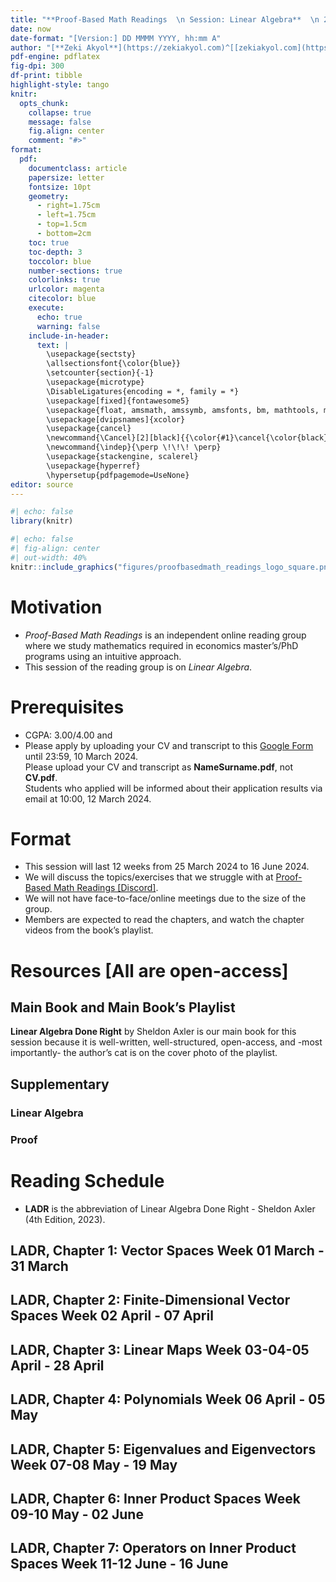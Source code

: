 ```yaml
---
title: "**Proof-Based Math Readings  \n Session: Linear Algebra**  \n 2024 Spring"
date: now
date-format: "[Version:] DD MMMM YYYY, hh:mm A"
author: "[**Zeki Akyol**](https://zekiakyol.com)^[[zekiakyol.com](https://zekiakyol.com)]  \n Department of Economics  \n Istanbul Technical University  \n [Click here for the most recent versions of the syllabuses](https://github.com/zekiakyol/proof-based-math-readings)"
pdf-engine: pdflatex
fig-dpi: 300
df-print: tibble
highlight-style: tango
knitr:
  opts_chunk: 
    collapse: true
    message: false
    fig.align: center
    comment: "#>"
format:
  pdf: 
    documentclass: article
    papersize: letter
    fontsize: 10pt
    geometry: 
      - right=1.75cm
      - left=1.75cm
      - top=1.5cm
      - bottom=2cm
    toc: true
    toc-depth: 3
    toccolor: blue
    number-sections: true
    colorlinks: true
    urlcolor: magenta
    citecolor: blue
    execute:
      echo: true
      warning: false
    include-in-header: 
      text: |
        \usepackage{sectsty}
        \allsectionsfont{\color{blue}}
        \setcounter{section}{-1}
        \usepackage{microtype}
        \DisableLigatures{encoding = *, family = *}
        \usepackage[fixed]{fontawesome5}
        \usepackage{float, amsmath, amssymb, amsfonts, bm, mathtools, mathastext}
        \usepackage[dvipsnames]{xcolor} 
        \usepackage{cancel}
        \newcommand{\Cancel}[2][black]{{\color{#1}\cancel{\color{black}#2}}}
        \newcommand{\indep}{\perp \!\!\! \perp}
        \usepackage{stackengine, scalerel}
        \usepackage{hyperref}
        \hypersetup{pdfpagemode=UseNone}
editor: source
---
```


```r
#| echo: false
library(knitr)
```

```r
#| echo: false
#| fig-align: center
#| out-width: 40%
knitr::include_graphics("figures/proofbasedmath_readings_logo_square.png")
```

\newpage

# Motivation 

  - *Proof-Based Math Readings* is an independent online reading group where we study mathematics required in economics master's/PhD programs using an intuitive approach.
  - This session of the reading group is on *Linear Algebra*.

# Prerequisites

  - CGPA: 3.00/4.00 and \href{https://www.youtube.com/playlist?list=PLE7DDD91010BC51F8}{\faYoutube Linear Algebra - Gilbert Strang (2005)}
  - Please apply by uploading your CV and transcript to this [\faLink Google Form](https://docs.google.com/forms/d/e/1FAIpQLSf2cwRPXWqVCckj8O1YOTDVseADO7s1afsAbc9tePf-kQnHQQ/viewform) until 23:59, 10 March 2024.  
    Please upload your CV and transcript as **NameSurname.pdf**, not **CV.pdf**.  
    Students who applied will be informed about their application results via email at 10:00, 12 March 2024.

# Format

  - This session will last 12 weeks from 25 March 2024 to 16 June 2024.
  - We will discuss the topics/exercises that we struggle with at [\faDiscord Proof-Based Math Readings \[Discord\]](https://discord.com).
  - We will not have face-to-face/online meetings due to the size of the group.
  - Members are expected to read the chapters, and watch the chapter videos from the book's playlist.

# Resources [All are open-access]

## Main Book and Main Book's Playlist

**Linear Algebra Done Right** by Sheldon Axler is our main book for this session because it is well-written, well-structured, open-access, and -most importantly- the author's cat is on the cover photo of the playlist.

\begin{itemize}
  \item[\faBook] \href{https://linear.axler.net/}{Linear Algebra Done Right - Sheldon Axler (4th Edition, 2023, Forthcoming)}
  \item[\faYoutube] \href{https://www.youtube.com/playlist?list=PLGAnmvB9m7zOBVCZBUUmSinFV0wEir2Vw}{Linear Algebra Done Right - Sheldon Axler (3rd Edition, 2015, Companion playlist to the book)}
  \item[\faBook] \href{https://linearalgebras.com/}{Linear Algebra Done Right - Sheldon Axler (3rd Edition, 2015, Solutions by linearalgebras)}
  \item[\faBook] \href{https://github.com/jubnoske08/linear_algebra}{Linear Algebra Done Right - Sheldon Axler (3rd Edition, 2015, Solutions by jubnoske08)}
  \item[\faBook] \href{https://math.solverer.com/library/sheldon_axler/linear_algebra_done_right?utm_source=reddit&utm_medium=link}{Linear Algebra Done Right - Sheldon Axler (3rd Edition, 2015, Solutions by solverer.com)}
\end{itemize}

## Supplementary

### Linear Algebra

\begin{itemize}
  \item[\faYoutube] \href{https://www.youtube.com/playlist?list=PLZHQObOWTQDPD3MizzM2xVFitgF8hE_ab}{Essence of Linear Algebra - 3Blue1Brown (2023)}
  \item[\faYoutube] \href{https://www.youtube.com/playlist?list=PLoxJTbDttvt7ny0WEJHWw6-0Sjx7EImIQ}{Linear Algebra Done Right - Sheldon Axler (3rd Edition, 2015, Companion playlist by Robert Won)}
  \item[\faYoutube] \href{https://www.youtube.com/playlist?list=PLflMyS1QOtxwiN5oOuyY4W_8fZlTTnRcF}{Linear Algebra Done Right - Sheldon Axler (3rd Edition, 2015, Companion playlist by Jason Morton)}
  \item[\faYoutube] \href{https://mediaspace.illinois.edu/channel/MATH%2B416%2BAbstract%2BLinear%2BAlgebra/223194603}{Linear Algebra Done Right - Sheldon Axler (3rd Edition, 2015, Companion playlist by Felix Leditzky)}
  \item[\faYoutube] \href{https://www.youtube.com/playlist?list=PLAvgI3H-gclbucHp-i_p1OxzeFxadw8b3}{Linear Algebra - Elliot Nicholson (2021)}
  \item[\faBook] \href{https://media.pearsoncmg.com/cmg/pmmg_mml_shared/Chartrand_4e/Chartrand4e_Ch17.pdf}{Mathematical Proofs A Transition to Advanced Mathematics - Gary Chartrand, Albert D. Polimeni, Ping Zhang (Chapter 17 Proof in Linear Algebra, 4th Edition, 2018)} and \href{https://media.pearsoncmg.com/cmg/pmmg_mml_shared/Chartrand_4e/Chartrand4e_Ch16-19_odd_answers.pdf#page=2}{Odd-Numbered Exercise Solutions}
\end{itemize}

### Proof

\begin{itemize}
  \item[\faBook] \href{https://www.people.vcu.edu/~rhammack/BookOfProof/}{Book of Proof - Richard Hammack (3.3 Edition, 2022)}
  \item[\faYoutube] \href{https://www.youtube.com/@jeremy9959/playlists?view=50&sort=dd&shelf_id=5}{Book of Proof - Richard Hammack (3.3 Edition, 2022, Companion playlist by Jeremy Teitelbaum, Chapter 1-12)}
  \item[\faYoutube] \href{https://www.youtube.com/playlist?list=PLVMgvCDIRy1x00m7Oo9XzEkDDACeEK_m-}{Book of Proof - Richard Hammack (3.3 Edition, 2022, Companion playlist by Michael Penn, Chapter 1-14)}
\end{itemize}

\newpage

# Reading Schedule

- **LADR** is the abbreviation of Linear Algebra Done Right - Sheldon Axler (4th Edition, 2023).

::: {.callout-tip icon=false}
## **\faBook LADR, Chapter 1: Vector Spaces \hfill Week 01 \faCalendar* 25 March - 31 March**

\begin{itemize}
  \item[] LADR, Chapter 1.A: $\mathbf{R}^n$ and $\mathbf{C}^n$
  \item[] LADR, Chapter 1.B: Definition of Vector Space
  \item[] LADR, Chapter 1.C: Subspaces
\end{itemize}
:::

::: {.callout-tip icon=false}
## **\faBook LADR, Chapter 2: Finite-Dimensional Vector Spaces \hfill Week 02 \faCalendar* 01 April - 07 April**

\begin{itemize}
  \item[] LADR, Chapter 2.A: Span and Linear Independence
  \item[] LADR, Chapter 2.B: Bases
  \item[] LADR, Chapter 2.C: Dimension
\end{itemize}
:::

::: {.callout-tip icon=false}
## **\faBook LADR, Chapter 3: Linear Maps \hfill Week 03-04-05 \faCalendar* 08 April - 28 April**

\begin{itemize}
  \item[] LADR, Chapter 3.A: Vector Space of Linear Maps
  \item[] LADR, Chapter 3.B: Null Spaces and Ranges
  \item[] LADR, Chapter 3.C: Matrices
  \item[] LADR, Chapter 3.D: Invertibility and Isomorphism
  \item[] LADR, Chapter 3.E: Products and Quotients of Vector Spaces
  \item[] LADR, Chapter 3.F: Duality
\end{itemize}
:::

::: {.callout-tip icon=false}
## **\faBook LADR, Chapter 4: Polynomials \hfill  Week 06 \faCalendar* 29 April - 05 May**

\begin{itemize}
  \item[] There is no subsection in this chapter, so we will read the whole chapter.
\end{itemize}
:::

::: {.callout-tip icon=false}
## **\faBook LADR, Chapter 5: Eigenvalues and Eigenvectors \hfill Week 07-08 \faCalendar* 06 May - 19 May**

\begin{itemize}
  \item[] LADR, Chapter 5.A: Invariant Subspaces
  \item[] LADR, Chapter 5.B: Eigenvectors and Minimal Polynomial
  \item[] LADR, Chapter 5.C: Upper-Triangular Matrices
  \item[] LADR, Chapter 5.D: Diagonalizable Operators
  \item[] LADR, Chapter 5.E: Commuting Operators
\end{itemize}
:::

::: {.callout-tip icon=false}
## **\faBook LADR, Chapter 6: Inner Product Spaces \hfill Week 09-10 \faCalendar* 20 May - 02 June**

\begin{itemize}
  \item[] LADR, Chapter 6.A: Inner Products and Norms
  \item[] LADR, Chapter 6.B: Orthonormal Bases
  \item[] LADR, Chapter 6.C: Orthogonal Complements and Minimization Problems
\end{itemize}
:::

::: {.callout-tip icon=false}
## **\faBook LADR, Chapter 7: Operators on Inner Product Spaces \hfill Week 11-12 \faCalendar* 03 June - 16 June**

\begin{itemize}
  \item[] LADR, Chapter 7.A: Self-Adjoint and Normal Operators
  \item[] LADR, Chapter 7.B: Spectral Theorem
  \item[] LADR, Chapter 7.C: Positive Operators
  \item[] LADR, Chapter 7.D: Isometries, Unitary Operators, and Matrix Factorization
  \item[] LADR, Chapter 7.E: Singular Value Decomposition
  \item[] LADR, Chapter 7.F: Consequences of Singular Value Decomposition
\end{itemize}
:::